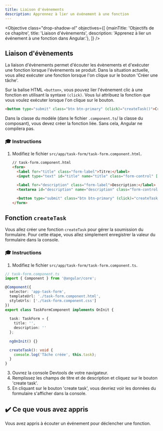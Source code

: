 ```yaml
---
title: Liaison d'évènements
description: Apprennez à lier un événement à une fonction
---
```



<Objective class="drop-shadow-xl" objectives={[
{mainTitle: 'Objectifs de ce chapitre', title: 'Liaison d\'évènements', description: 'Apprenez à lier un événement à une fonction dans Angular.'},
]} />


## Liaison d'évènements

La liaison d'évènements permet d'écouter les évènements et d'exécuter une fonction lorsque l'évènements se produit.
Dans la situation actuelle, vous allez exécuter une fonction lorsque l'on clique sur le bouton 'Créer une tâche'.

Sur la balise HTML `<button>`, vous pouvez lier l'événement clic à une fonction en utilisant la syntaxe `(click)`.
Vous lui attribuez la fonction que vous voulez exécuter lorsque l'on clique sur le bouton.

```html ins="(click)="createTask()""
<button type="submit" class="btn btn-primary" (click)="createTask()">Créer une tâche</button>
```

Dans la classe du modèle (dans le fichier `.component.ts`/ la classe du composant), vous devez créer la fonction liée. Sans cela, Angular ne compilera pas.

### 🎓 Instructions

<Steps>

1. Modifiez le fichier `src/app/task-form/task-form.component.html`.

    ```html ins={"Ajoutez la liaison d\'évènement de soumission du formulaire": 8-9} ins="(click)="createTask()""
    // task-form.component.html
    <form>
      <label for="title" class="form-label">Titre:</label>
      <input type="text" id="title" name="title" class="form-control" [(ngModel)]="task.title">

      <label for="description" class="form-label">Description:</label>
      <textarea id="description" name="description" class="form-control" [(ngModel)]="task.description"></textarea>

      <button type="submit" class="btn btn-primary" (click)="createTask()">Créer une tâche</button>
    </form>
    ```

</Steps>

## Fonction `createTask`

Vous allez créer une fonction `createTask` pour gérer la soumission du formulaire.
Pour cette étape, vous allez simplement enregistrer la valeur du formulaire dans la console.

### 🎓 Instructions

<Steps>

1. Modifiez le fichier `src/app/task-form/task-form.component.ts`.

```typescript ins={"Ajoutez la méthode createTask": 17-20}
// task-form.component.ts
import { Component } from '@angular/core';

@Component({
  selector: 'app-task-form',
  templateUrl: './task-form.component.html',
  styleUrls: ['./task-form.component.css']
})
export class TaskFormComponent implements OnInit {
    
  task: TaskForm = {
    title: '',
    description: ''
  };
    
  ngOnInit() {}  

  createTask(): void {
    console.log('Tâche créée', this.task);
  }
}
```

3. Ouvrez la console Devtools de votre navigateur.
4. Remplissez les champs de titre et de description et cliquez sur le bouton 'create task'.
4. En cliquant sur le bouton 'create task', vous devriez voir les données du formulaire s'afficher dans la console.

</Steps>

## ✔️ Ce que vous avez appris

Vous avez appris à écouter un événement pour déclencher une fonction.
